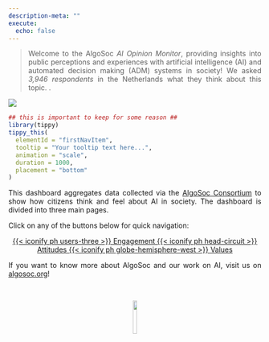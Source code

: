 ```yaml
---
description-meta: ""
execute:
  echo: false
---
```


```{=html}
<style>
.justify {
  text-align: justify
}


</style>



```

::: justify


<blockquote class="highlightit">
Welcome to the AlgoSoc *AI Opinion Monitor*, providing insights into public perceptions and experiences with artificial intelligence (AI) and automated decision making (ADM) systems in society! We asked *3,946 respondents* in the Netherlands what they think about this topic. .
</blockquote>


![](banner.png)



```r
## this is important to keep for some reason ##
library(tippy)
tippy_this(
  elementId = "firstNavItem",
  tooltip = "Your tooltip text here...",
  animation = "scale",
  duration = 1000,
  placement = "bottom"
)

```










This dashboard aggregates data collected via the <a href="https://algosoc.org/" target="_blank">AlgoSoc Consortium</a> to show how citizens think and feel about AI in society. The dashboard is divided into three main pages. 


Click on any of the buttons below for quick navigation:

:::


```{=html}
<center>
<div class="button-container">
```


  <a href="engagement.html" class="buttontop">
    {{< iconify ph users-three >}} Engagement
  </a>
  <a href="attitudes.html" class="buttontop">
    {{< iconify ph head-circuit >}} Attitudes
  </a>
  <a href="values.html" class="buttontop">
    {{< iconify ph globe-hemisphere-west >}} Values
  </a>
    

```{=html}
</div>
</center>
```



::: justify

If you want to know more about AlgoSoc and our work on AI, visit us on <a href="https://algosoc.org/" target="_blank">algosoc.org</a>!


:::

<br>

<center>

<img src="algosoclogo.png" width="13%">


</center>

